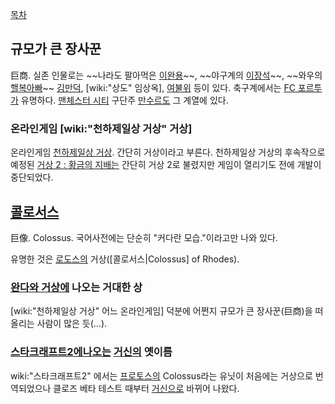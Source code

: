 [[목차]]
== 규모가 큰 장사꾼 ==
巨商. 실존 인물로는 ~~나라도 팔아먹은 [[이완용]]~~, ~~야구계의 [[이장석]]~~, ~~와우의 [[핼복아빠]]~~ [[김만덕]], [wiki:"상도" 임상옥], [[여불위]] 등이 있다. 축구계에서는 [[FC 포르투]]가 유명하다. [[맨체스터 시티]] 구단주 [[만수르]]도 그 계열에 있다.

=== 온라인게임 [wiki:"천하제일상 거상" 거상] ===
온라인게임 [[천하제일상 거상]]. 간단히 거상이라고 부른다. 천하제일상 거상의 후속작으로 예정된 [[거상 2 : 황금의 지배]]는 간단히 거상 2로 불렸지만 게임이 열리기도 전에 개발이 중단되었다.

== [[콜로서스]] ==
巨像. Colossus.
국어사전에는 단순히 "커다란 모습."이라고만 나와 있다.

유명한 것은 [[로도스]]의 거상([콜로서스|Colossus] of Rhodes).

=== [[완다와 거상]]에 나오는 거대한 상 ===
[wiki:"천하제일상 거상" 어느 온라인게임] 덕분에 어쩐지 규모가 큰 장사꾼(巨商)을 떠올리는 사람이 많은 듯(…).

=== [[스타크래프트2]]에나오는 [[거신]]의 옛이름 ===
wiki:"스타크래프트2" 에서는 [[프로토스]]의 Colossus라는 유닛이 처음에는 거상으로 번역되었으나 클로즈 베타 테스트 때부터 [[거신]]으로 바뀌어 나왔다.
